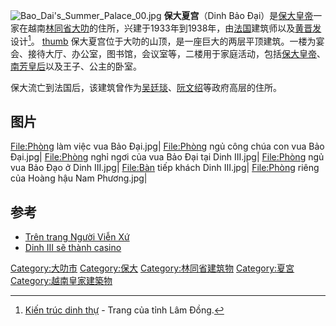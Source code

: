 [[File:Bao_Dai's_Summer_Palace_00.jpg|thumb]]
'''保大夏宫'''（Dinh Bảo Đại）是[[保大皇帝|保大皇帝]]一家在越南[[林同省|林同省]][[大叻|大叻]]的住所，兴建于1933年到1938年，由[[法国|法国]]建筑师以及[[黄晋发|黄晋发]]设计<ref>[http://www.dalat.gov.vn/web/tabid/655/Add/yes/ItemID/6588/categories/74/Default.aspx Kiến trúc dinh thự] {{Wayback|url=http://www.dalat.gov.vn/web/tabid/655/Add/yes/ItemID/6588/categories/74/Default.aspx |date=20121229060250 }} - Trang của tỉnh Lâm Đồng.</ref>。
[[文件:Vườn_hoa_Dinh_III.jpg|thumb]]
保大夏宫位于大叻的山顶，是一座巨大的两层平顶建筑。一楼为宴会、接待大厅、办公室，图书馆，会议室等，二楼用于家庭活动，包括[[保大皇帝|保大皇帝]]、[[南芳皇后|南芳皇后]]以及王子、公主的卧室。

保大流亡到法国后，该建筑曾作为[[吴廷琰|吴廷琰]]、[[阮文绍|阮文绍]]等政府高层的住所。

== 图片 ==

<gallery>
File:Phòng làm việc vua Bảo Đại.jpg|
File:Phòng ngủ công chúa con vua Bảo Đại.jpg|
File:Phòng nghỉ ngơi của vua Bảo Đại tại Dinh III.jpg|
File:Phòng ngủ vua Bảo Đạo ở Dinh III.jpg|
File:Bàn tiếp khách Dinh III.jpg|
File:Phòng riêng của Hoàng hậu Nam Phương.jpg|
</gallery>
==参考==
<references/>{{coord|11|55|48.62|N|108|25|46.78|E|region:VN|display=title}}
{{Commonscat|Bao Dai's Summer Palace}}
* [https://web.archive.org/web/20081225083202/http://nguoivienxu.vietnamnet.vn/truyenthongvaduongdai/ditichvathangcanh/2005/04/408821/ Trên trang Người Viễn Xứ]
* [http://vnn.vietnamnet.vn/kinhte/congnghiepdichvu/2004/03/55400/ Dinh III sẽ thành casino]{{Wayback|url=http://vnn.vietnamnet.vn/kinhte/congnghiepdichvu/2004/03/55400/ |date=20160305050534 }}
[[Category:大叻市|Category:大叻市]]
[[Category:保大|Category:保大]]
[[Category:林同省建筑物|Category:林同省建筑物]]
[[Category:夏宮|Category:夏宮]]
[[Category:越南皇家建築物|Category:越南皇家建築物]]